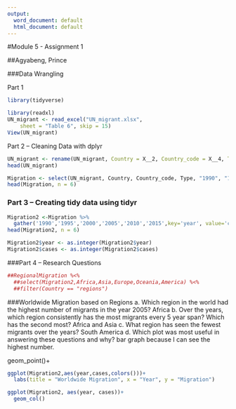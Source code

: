 ---
output:
  word_document: default
  html_document: default
---
#Module 5 - Assignment 1

##Agyabeng, Prince

###Data Wrangling

Part 1
```{r}
library(tidyverse)

library(readxl)
UN_migrant <- read_excel("UN_migrant.xlsx", 
    sheet = "Table 6", skip = 15)
View(UN_migrant)

```

Part 2 – Cleaning Data with dplyr

```{r}
UN_migrant <- rename(UN_migrant, Country = X__2, Country_code = X__4, Type = X__5, "1990" = "1990", "1995" = "1995")
head(UN_migrant)

Migration <- select(UN_migrant, Country, Country_code, Type, "1990", "1995", "2000", "2005", "2010", "2015")
head(Migration, n = 6)
```

### Part 3 – Creating tidy data using tidyr

```{r}
Migration2 <-Migration %>%
  gather('1990','1995','2000','2005','2010','2015',key='year', value='cases')
head(Migration2, n = 6)

Migration2$year <- as.integer(Migration2$year)
Migration2$cases <- as.integer(Migration2$cases)


```

###Part 4 – Research Questions

```{r}
##RegionalMigration %<%
  ##select(Migration2,Africa,Asia,Europe,Oceania,America) %<%
  ##filter(Country == "regions")


```

###Worldwide Migration based on Regions
a. Which region in the world had the highest number of migrants in the year 2005? Africa
b. Over the years, which region consistently has the most migrants every 5 year span? Which has the second most? Africa and Asia
c. What region has seen the fewest migrants over the years? South America
d. Which plot was most useful in answering these questions and why? bar graph because I can see the highest number.

  geom_point()+
```{r}
ggplot(Migration2,aes(year,cases,colors()))+
  labs(title = "Worldwide Migration", x = "Year", y = "Migration")

ggplot(Migration2, aes(year, cases))+
  geom_col()

```

